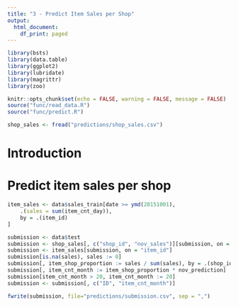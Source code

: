```yaml
---
title: "3 - Predict Item Sales per Shop"
output:
  html_document:
    df_print: paged
---
```


```r
library(bsts)
library(data.table)
library(ggplot2)
library(lubridate)
library(magrittr)
library(zoo)

knitr::opts_chunk$set(echo = FALSE, warning = FALSE, message = FALSE)
source("func/read_data.R")
source("func/predict.R")

shop_sales <- fread("predictions/shop_sales.csv")
```

# Introduction

# Predict item sales per shop

```r
item_sales <- data$sales_train[date >= ymd(20151001),
    .(sales = sum(item_cnt_day)),
    by = .(item_id)
]

submission <- data$test
submission <- shop_sales[, c("shop_id", "nov_sales")][submission, on = "shop_id"]
submission <- item_sales[submission, on = "item_id"]
submission[is.na(sales), sales := 0]
submission[, item_shop_proportion := sales / sum(sales), by = .(shop_id)]
submission[, item_cnt_month := item_shop_proportion * nov_prediction]
submission[item_cnt_month > 20, item_cnt_month := 20]
submission <- submission[, c("ID", "item_cnt_month")]
```

```r
fwrite(submission, file="predictions/submission.csv", sep = ",")
```

